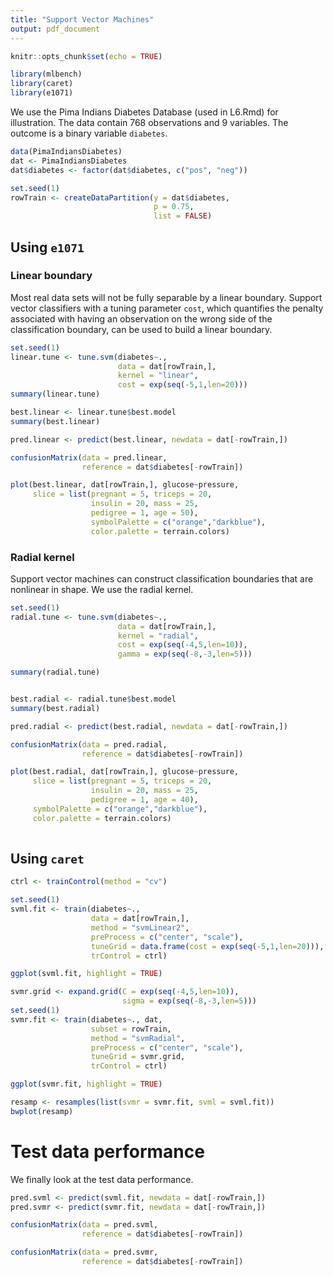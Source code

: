 ```yaml
---
title: "Support Vector Machines"
output: pdf_document
---
```


```r
knitr::opts_chunk$set(echo = TRUE)
```

```r
library(mlbench)
library(caret)
library(e1071)
```

We use the Pima Indians Diabetes Database (used in L6.Rmd) for illustration. The data contain 768 observations and 9 variables. The outcome is a binary variable `diabetes`. 

```r
data(PimaIndiansDiabetes)
dat <- PimaIndiansDiabetes
dat$diabetes <- factor(dat$diabetes, c("pos", "neg"))

set.seed(1)
rowTrain <- createDataPartition(y = dat$diabetes,
                                p = 0.75,
                                list = FALSE)
```



## Using `e1071`

### Linear boundary
Most real data sets will not be fully separable by a linear boundary. Support vector classifiers with a tuning parameter `cost`, which quantifies the penalty associated with having an observation on the wrong side of the classification boundary, can be used to build a linear boundary.
```r
set.seed(1)
linear.tune <- tune.svm(diabetes~., 
                        data = dat[rowTrain,], 
                        kernel = "linear", 
                        cost = exp(seq(-5,1,len=20)))
summary(linear.tune)

best.linear <- linear.tune$best.model
summary(best.linear)

pred.linear <- predict(best.linear, newdata = dat[-rowTrain,])

confusionMatrix(data = pred.linear, 
                reference = dat$diabetes[-rowTrain])

plot(best.linear, dat[rowTrain,], glucose~pressure,
     slice = list(pregnant = 5, triceps = 20,
                  insulin = 20, mass = 25,
                  pedigree = 1, age = 50),
                  symbolPalette = c("orange","darkblue"),
                  color.palette = terrain.colors)
```

### Radial kernel
Support vector machines can construct classification boundaries that are nonlinear in shape. We use the radial kernel.
```r
set.seed(1)
radial.tune <- tune.svm(diabetes~., 
                        data = dat[rowTrain,], 
                        kernel = "radial", 
                        cost = exp(seq(-4,5,len=10)),
                        gamma = exp(seq(-8,-3,len=5)))

summary(radial.tune)


best.radial <- radial.tune$best.model
summary(best.radial)

pred.radial <- predict(best.radial, newdata = dat[-rowTrain,])

confusionMatrix(data = pred.radial, 
                reference = dat$diabetes[-rowTrain])

plot(best.radial, dat[rowTrain,], glucose~pressure,
     slice = list(pregnant = 5, triceps = 20,
                  insulin = 20, mass = 25,
                  pedigree = 1, age = 40),
     symbolPalette = c("orange","darkblue"),
     color.palette = terrain.colors)
     
```   
     
## Using `caret`

```r
ctrl <- trainControl(method = "cv")

set.seed(1)
svml.fit <- train(diabetes~., 
                  data = dat[rowTrain,], 
                  method = "svmLinear2",
                  preProcess = c("center", "scale"),
                  tuneGrid = data.frame(cost = exp(seq(-5,1,len=20))),
                  trControl = ctrl)

ggplot(svml.fit, highlight = TRUE)
```


```r
svmr.grid <- expand.grid(C = exp(seq(-4,5,len=10)),
                         sigma = exp(seq(-8,-3,len=5)))
set.seed(1)             
svmr.fit <- train(diabetes~., dat, 
                  subset = rowTrain,
                  method = "svmRadial",
                  preProcess = c("center", "scale"),
                  tuneGrid = svmr.grid,
                  trControl = ctrl)

ggplot(svmr.fit, highlight = TRUE)
```

```r
resamp <- resamples(list(svmr = svmr.fit, svml = svml.fit))
bwplot(resamp)
```

# Test data performance
We finally look at the test data performance.
```r
pred.svml <- predict(svml.fit, newdata = dat[-rowTrain,])
pred.svmr <- predict(svmr.fit, newdata = dat[-rowTrain,])

confusionMatrix(data = pred.svml, 
                reference = dat$diabetes[-rowTrain])

confusionMatrix(data = pred.svmr, 
                reference = dat$diabetes[-rowTrain])
```
